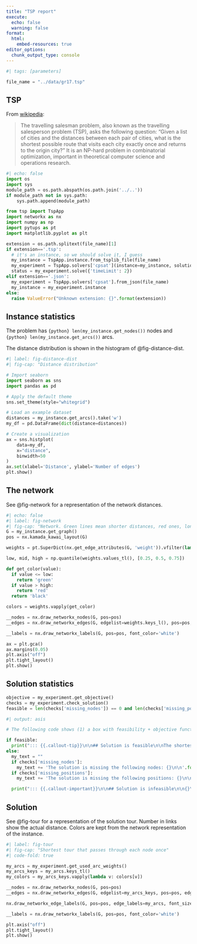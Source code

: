 ```yaml
---
title: "TSP report"
execute:
  echo: false
  warning: false
format:
  html:
    embed-resources: true
editor_options: 
  chunk_output_type: console
---
```


```python
#| tags: [parameters]

file_name = "../data/gr17.tsp"
```

## TSP

From [wikipedia](https://en.wikipedia.org/wiki/Travelling_salesman_problem):

> The travelling salesman problem, also known as the travelling salesperson problem (TSP), asks the following question: "Given a list of cities and the distances between each pair of cities, what is the shortest possible route that visits each city exactly once and returns to the origin city?" It is an NP-hard problem in combinatorial optimization, important in theoretical computer science and operations research. 

```python
#| echo: false
import os
import sys
module_path = os.path.abspath(os.path.join('../..'))
if module_path not in sys.path:
    sys.path.append(module_path)

from tsp import TspApp
import networkx as nx
import numpy as np
import pytups as pt
import matplotlib.pyplot as plt

extension = os.path.splitext(file_name)[1]
if extension=='.tsp':
  # it's an instance, so we should solve it, I guess
  my_instance = TspApp.instance.from_tsplib_file(file_name)
  my_experiment = TspApp.solvers['cpsat'](instance=my_instance, solution=TspApp.solution(dict(route=[])))
  status = my_experiment.solve({'timeLimit': 2})
elif extension=='.json':
  my_experiment = TspApp.solvers['cpsat'].from_json(file_name)
  my_instance = my_experiment.instance
else:
  raise ValueError("Unknown extension: {}".format(extension))


```


## Instance statistics

The problem has `{python} len(my_instance.get_nodes())` nodes and `{python} len(my_instance.get_arcs())` arcs.

The distance distribution is shown in the histogram of @fig-distance-dist.

```python
#| label: fig-distance-dist
#| fig-cap: "Distance distribution"

# Import seaborn
import seaborn as sns
import pandas as pd

# Apply the default theme
sns.set_theme(style="whitegrid")

# Load an example dataset
distances = my_instance.get_arcs().take('w')
my_df = pd.DataFrame(dict(distance=distances))

# Create a visualization
ax = sns.histplot(
    data=my_df,
    x="distance", 
    binwidth=50
)
ax.set(xlabel='Distance', ylabel='Number of edges')
plt.show()

```

## The network

See @fig-network for a representation of the network distances.


```python
#| echo: false
#| label: fig-network
#| fig-cap: "Network. Green lines mean shorter distances, red ones, longer ones."
G = my_instance.get_graph()
pos = nx.kamada_kawai_layout(G)

weights = pt.SuperDict(nx.get_edge_attributes(G, 'weight')).vfilter(lambda v: v > 0)

low, mid, high = np.quantile(weights.values_tl(), [0.25, 0.5, 0.75])

def get_color(value):
  if value <= low:
    return 'green'
  if value > high:
    return 'red'
  return 'black'

colors = weights.vapply(get_color)

__nodes = nx.draw_networkx_nodes(G, pos=pos)
__edges = nx.draw_networkx_edges(G, edgelist=weights.keys_l(), pos=pos, edge_color=colors.values_tl())

__labels = nx.draw_networkx_labels(G, pos=pos, font_color='white')

ax = plt.gca()
ax.margins(0.05)
plt.axis("off")
plt.tight_layout()
plt.show()

```

## Solution statistics

```python
objective = my_experiment.get_objective()
checks = my_experiment.check_solution()
feasible = len(checks['missing_nodes']) == 0 and len(checks['missing_positions']) == 0

```

```python
#| output: asis

# The following code shows (1) a box with feasibility + objective function OR (2) root cause of infeasibility.

if feasible:
  print("::: {{.callout-tip}}\n\n## Solution is feasible\n\nThe shortest tour has length {}.\n\n:::".format(objective))
else:
  my_text = ""
  if checks['missing_nodes']:
    my_text += 'The solution is missing the following nodes: {}\n\n'.format(checks['missing_nodes'].take('node'))
  if checks['missing_positions']:
    my_text += 'The solution is missing the following positions: {}\n\n'.format(checks['missing_positions'].take('position'))

  print("::: {{.callout-important}}\n\n## Solution is infeasible\n\n{}\n\n:::".format(my_text))

```

## Solution


See @fig-tour for a representation of the solution tour. Number in links show the actual distance. Colors are kept from the network representation of the instance.

```python
#| label: fig-tour
#| fig-cap: "Shortest tour that passes through each node once"
#| code-fold: true

my_arcs = my_experiment.get_used_arc_weights()
my_arcs_keys = my_arcs.keys_tl()
my_colors = my_arcs_keys.vapply(lambda v: colors[v])

__nodes = nx.draw_networkx_nodes(G, pos=pos)
__edges = nx.draw_networkx_edges(G, edgelist=my_arcs_keys, pos=pos, edge_color=my_colors)

nx.draw_networkx_edge_labels(G, pos=pos, edge_labels=my_arcs, font_size=8)

__labels = nx.draw_networkx_labels(G, pos=pos, font_color='white')

plt.axis("off")
plt.tight_layout()
plt.show()

```

